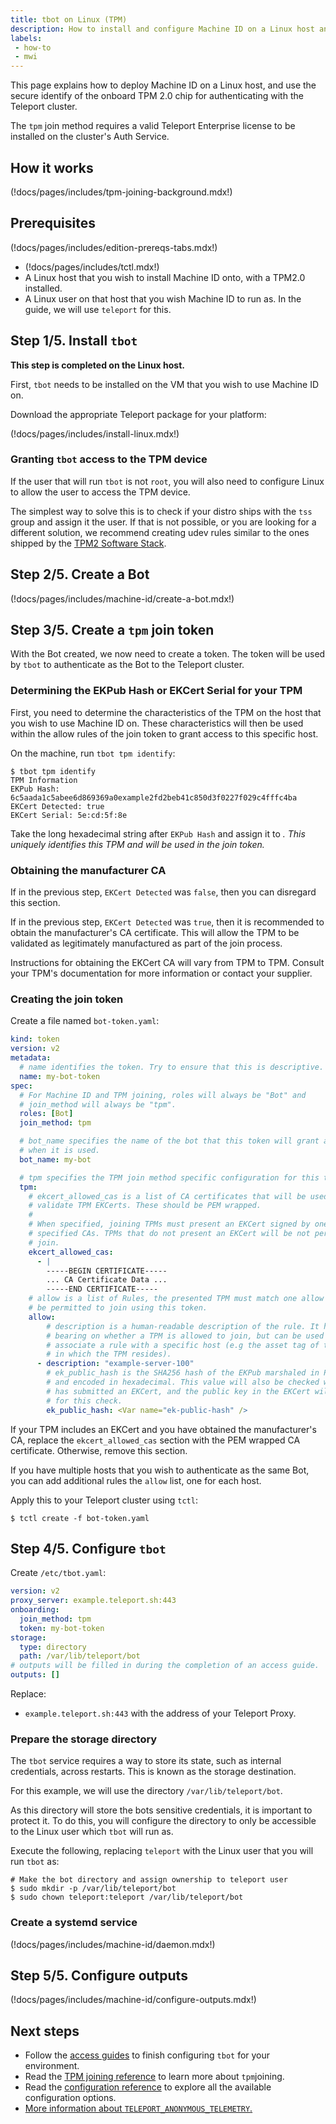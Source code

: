 ```yaml
---
title: tbot on Linux (TPM)
description: How to install and configure Machine ID on a Linux host and use a TPM 2.0 for authentication
labels:
 - how-to
 - mwi
---
```


This page explains how to deploy Machine ID on a Linux host, and use the
secure identify of the onboard TPM 2.0 chip for authenticating with the
Teleport cluster.

The `tpm` join method requires a valid Teleport Enterprise license to be
installed on the cluster's Auth Service.

## How it works

(!docs/pages/includes/tpm-joining-background.mdx!)

## Prerequisites

(!docs/pages/includes/edition-prereqs-tabs.mdx!)

- (!docs/pages/includes/tctl.mdx!)
- A Linux host that you wish to install Machine ID onto, with a TPM2.0
  installed.
- A Linux user on that host that you wish Machine ID to run as. In the guide,
we will use `teleport` for this.

## Step 1/5. Install `tbot`

**This step is completed on the Linux host.**

First, `tbot` needs to be installed on the VM that you wish to use Machine ID
on.

Download the appropriate Teleport package for your platform:

(!docs/pages/includes/install-linux.mdx!)

### Granting `tbot` access to the TPM device

If the user that will run `tbot` is not `root`, you will also need to configure
Linux to allow the user to access the TPM device.

The simplest way to solve this is to check if your distro ships with the `tss`
group and assign it the user. If that is not possible, or you are looking
for a different solution, we recommend creating udev rules similar to the ones
shipped by the [TPM2 Software Stack](
https://github.com/tpm2-software/tpm2-tss/blob/ede63dd1ac1f0a46029d457304edcac2162bfab8/dist/tpm-udev.rules#L4).

## Step 2/5. Create a Bot

(!docs/pages/includes/machine-id/create-a-bot.mdx!)

## Step 3/5. Create a `tpm` join token

With the Bot created, we now need to create a token. The token will be used by
`tbot` to authenticate as the Bot to the Teleport cluster.

### Determining the EKPub Hash or EKCert Serial for your TPM

First, you need to determine the characteristics of the TPM on the host that
you wish to use Machine ID on. These characteristics will then be used within
the allow rules of the join token to grant access to this specific host.

On the machine, run `tbot tpm identify`:

```code
$ tbot tpm identify
TPM Information
EKPub Hash: 6c5aada1c5abee6d869369a0example2fd2beb41c850d3f0227f029c4fffc4ba
EKCert Detected: true
EKCert Serial: 5e:cd:5f:8e
```

Take the long hexadecimal string after `EKPub Hash` and assign it to
<Var name="ek-public-hash" />. This uniquely identifies this TPM and will be
used in the join token.

### Obtaining the manufacturer CA

If in the previous step, `EKCert Detected` was `false`, then you can disregard
this section.

If in the previous step, `EKCert Detected` was `true`, then it is recommended
to obtain the manufacturer's CA certificate. This will allow the TPM to be
validated as legitimately manufactured as part of the join process.

Instructions for obtaining the EKCert CA will vary from TPM to TPM. Consult
your TPM's documentation for more information or contact your supplier.

### Creating the join token

Create a file named `bot-token.yaml`:

```yaml
kind: token
version: v2
metadata:
  # name identifies the token. Try to ensure that this is descriptive.
  name: my-bot-token
spec:
  # For Machine ID and TPM joining, roles will always be "Bot" and
  # join_method will always be "tpm".
  roles: [Bot]
  join_method: tpm

  # bot_name specifies the name of the bot that this token will grant access to
  # when it is used.
  bot_name: my-bot

  # tpm specifies the TPM join method specific configuration for this token.
  tpm:
    # ekcert_allowed_cas is a list of CA certificates that will be used to
    # validate TPM EKCerts. These should be PEM wrapped.
    #
    # When specified, joining TPMs must present an EKCert signed by one of the
    # specified CAs. TPMs that do not present an EKCert will be not permitted to
    # join.
    ekcert_allowed_cas:
      - |
        -----BEGIN CERTIFICATE-----
        ... CA Certificate Data ...
        -----END CERTIFICATE-----
    # allow is a list of Rules, the presented TPM must match one allow rule to
    # be permitted to join using this token.
    allow:
        # description is a human-readable description of the rule. It has no
        # bearing on whether a TPM is allowed to join, but can be used to
        # associate a rule with a specific host (e.g the asset tag of the server
        # in which the TPM resides).
      - description: "example-server-100"
        # ek_public_hash is the SHA256 hash of the EKPub marshaled in PKIX format
        # and encoded in hexadecimal. This value will also be checked when a TPM
        # has submitted an EKCert, and the public key in the EKCert will be used
        # for this check.
        ek_public_hash: <Var name="ek-public-hash" />
```

If your TPM includes an EKCert and you have obtained the manufacturer's CA,
replace the `ekcert_allowed_cas` section with the PEM wrapped CA certificate.
Otherwise, remove this section.

If you have multiple hosts that you wish to authenticate as the same Bot, you
can add additional rules the `allow` list, one for each host.

Apply this to your Teleport cluster using `tctl`:

```code
$ tctl create -f bot-token.yaml
```

## Step 4/5. Configure `tbot`

Create `/etc/tbot.yaml`:

```yaml
version: v2
proxy_server: example.teleport.sh:443
onboarding:
  join_method: tpm
  token: my-bot-token
storage:
  type: directory
  path: /var/lib/teleport/bot
# outputs will be filled in during the completion of an access guide.
outputs: []
```

Replace:

- `example.teleport.sh:443` with the address of your Teleport Proxy.

### Prepare the storage directory

The `tbot` service requires a way to store its state, such as internal
credentials, across restarts. This is known as the storage destination.

For this example, we will use the directory `/var/lib/teleport/bot`.

As this directory will store the bots sensitive credentials, it is important
to protect it. To do this, you will configure the directory to only be
accessible to the Linux user which `tbot` will run as.

Execute the following, replacing `teleport` with the Linux user that you will
run `tbot` as:

```code
# Make the bot directory and assign ownership to teleport user
$ sudo mkdir -p /var/lib/teleport/bot
$ sudo chown teleport:teleport /var/lib/teleport/bot
```

### Create a systemd service

(!docs/pages/includes/machine-id/daemon.mdx!)

## Step 5/5. Configure outputs

(!docs/pages/includes/machine-id/configure-outputs.mdx!)

## Next steps

- Follow the [access guides](../access-guides/access-guides.mdx) to finish configuring `tbot` for
your environment.
- Read the [TPM joining reference](../../../reference/join-methods.mdx#trusted-platform-module-tpm)
to learn more about `tpm`joining.
- Read the [configuration reference](../../../reference/machine-id/configuration.mdx) to explore
all the available configuration options.
- [More information about `TELEPORT_ANONYMOUS_TELEMETRY`.](../../../reference/machine-id/telemetry.mdx)
